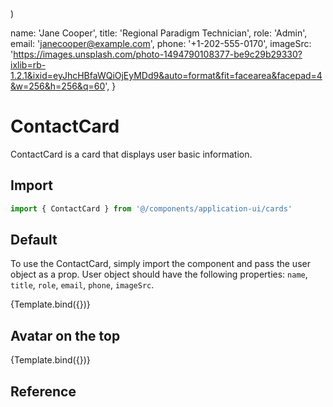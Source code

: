 
<Meta title="Application UI/Cards/ContactCard" component={ContactCard} />

  <div className="max-w-lg mx-auto">
    <ContactCard {...args} />
  </div>
)

  name: 'Jane Cooper',
  title: 'Regional Paradigm Technician',
  role: 'Admin',
  email: 'janecooper@example.com',
  phone: '+1-202-555-0170',
  imageSrc:
    'https://images.unsplash.com/photo-1494790108377-be9c29b29330?ixlib=rb-1.2.1&ixid=eyJhcHBfaWQiOjEyMDd9&auto=format&fit=facearea&facepad=4&w=256&h=256&q=60',
}

# ContactCard

ContactCard is a card that displays user basic information.

## Import

```js
import { ContactCard } from '@/components/application-ui/cards'
```

## Default

To use the ContactCard, simply import the component and pass the user object as a prop. User object should have the following properties: `name`, `title`, `role`, `email`, `phone`, `imageSrc`.

<Canvas>
  <Story
    name="Default"
    args={{
      user,
    }}
  >
    {Template.bind({})}
  </Story>
</Canvas>

## Avatar on the top

<Canvas>
  <Story
    name="Vertical"
    args={{
      user,
      avatarPosition: 'top',
      avatarSize: '4xl',
      tagVariant: 'danger',
    }}
  >
    {Template.bind({})}
  </Story>
</Canvas>

## Reference

<ArgsTable of={ContactCard} />
